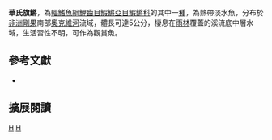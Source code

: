 {{Speciesbox 
| taxon = Aphyosemion wachtersi
| status = NE
| status_system = IUCN3.1
| authority =  [[Radda|Radda]] & [[Huber|Huber]], 1978
| synonyms = *''Aphyosemion wachtersi mikeae,Radda, 1980''
*''Aphyosemion mikeae,Radda, 1980''
}}
'''華氏旗鱂'''，為[[輻鰭魚綱|輻鰭魚綱]][[鯉齒目|鯉齒目]][[鰕鱂亞目|鰕鱂亞目]][[鰕鱂科|鰕鱂科]]的其中一[[種|種]]，為熱帶淡水魚，分布於[[非洲|非洲]][[剛果|剛果]]南部[[奧克維河|奧克維河]]流域，體長可達5公分，棲息在[[雨林|雨林]]覆蓋的溪流底中層水域，生活習性不明，可作為觀賞魚。

== 參考文獻 ==
*{{FishBase_species|genus=Aphyosemion|species=wachtersi|year=2014|month=7}}

== 擴展閱讀 ==
{{refbegin}}
{{wikispecies-inline|Aphyosemion wachtersi|華氏旗鱂}}
{{refend}}
{{Taxonbar|from=Q3767909}}

[[Category:觀賞魚|H]]
[[Category:旗鱂屬|H]]